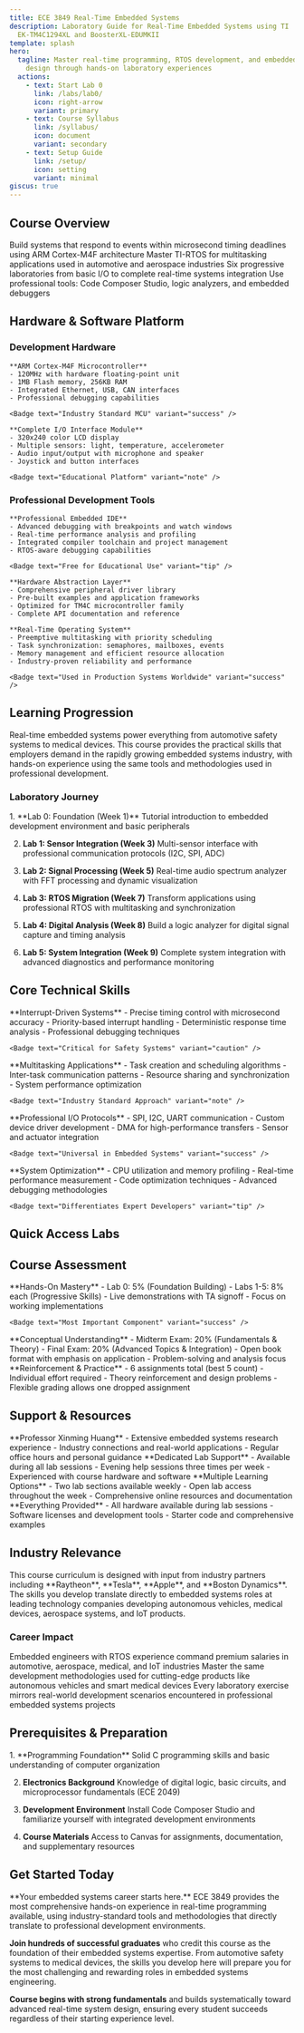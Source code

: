 ```yaml
---
title: ECE 3849 Real-Time Embedded Systems
description: Laboratory Guide for Real-Time Embedded Systems using TI
  EK-TM4C1294XL and BoosterXL-EDUMKII
template: splash
hero:
  tagline: Master real-time programming, RTOS development, and embedded system
    design through hands-on laboratory experiences
  actions:
    - text: Start Lab 0
      link: /labs/lab0/
      icon: right-arrow
      variant: primary
    - text: Course Syllabus
      link: /syllabus/
      icon: document
      variant: secondary
    - text: Setup Guide
      link: /setup/
      icon: setting
      variant: minimal
giscus: true
---
```



## Course Overview

<CardGrid stagger>
  <Card title="🎯 Real-Time Systems" icon="rocket">
    Build systems that respond to events within microsecond timing deadlines using ARM Cortex-M4F architecture
  </Card>
  <Card title="⚙️ Professional RTOS" icon="setting">
    Master TI-RTOS for multitasking applications used in automotive and aerospace industries
  </Card>
  <Card title="🔬 Hands-On Labs" icon="puzzle">
    Six progressive laboratories from basic I/O to complete real-time systems integration
  </Card>
  <Card title="💼 Industry Ready" icon="laptop">
    Use professional tools: Code Composer Studio, logic analyzers, and embedded debuggers
  </Card>
</CardGrid>

## Hardware & Software Platform

### Development Hardware

<CardGrid>
  <Card title="TI EK-TM4C1294XL LaunchPad" icon="laptop">
    <Picture src={tiBoard} alt="TI EK-TM4C1294XL" width={300} />
    
    **ARM Cortex-M4F Microcontroller**
    - 120MHz with hardware floating-point unit
    - 1MB Flash memory, 256KB RAM
    - Integrated Ethernet, USB, CAN interfaces
    - Professional debugging capabilities
    
    <Badge text="Industry Standard MCU" variant="success" />
  </Card>
  
  <Card title="BOOSTXL-EDUMKII BoosterPack" icon="puzzle">
    <Picture src={boosterPack} alt="Educational BoosterPack" width={300} />
    
    **Complete I/O Interface Module**
    - 320x240 color LCD display
    - Multiple sensors: light, temperature, accelerometer
    - Audio input/output with microphone and speaker
    - Joystick and button interfaces
    
    <Badge text="Educational Platform" variant="note" />
  </Card>
</CardGrid>

### Professional Development Tools

<Tabs>
  <TabItem label="Code Composer Studio" icon="laptop">
    <Picture src={ccs} alt="Code Composer Studio" width={200} />
    
    **Professional Embedded IDE**
    - Advanced debugging with breakpoints and watch windows
    - Real-time performance analysis and profiling
    - Integrated compiler toolchain and project management
    - RTOS-aware debugging capabilities
    
    <Badge text="Free for Educational Use" variant="tip" />
  </TabItem>
  
  <TabItem label="TivaWare SDK" icon="setting">
    <Picture src={tiva} alt="TivaWare" width={200} />
    
    **Hardware Abstraction Layer**
    - Comprehensive peripheral driver library
    - Pre-built examples and application frameworks
    - Optimized for TM4C microcontroller family
    - Complete API documentation and reference
  </TabItem>
  
  <TabItem label="TI-RTOS Kernel" icon="rocket">
    <Picture src={freertos} alt="TI-RTOS" width={250} />
    
    **Real-Time Operating System**
    - Preemptive multitasking with priority scheduling
    - Task synchronization: semaphores, mailboxes, events
    - Memory management and efficient resource allocation
    - Industry-proven reliability and performance
    
    <Badge text="Used in Production Systems Worldwide" variant="success" />
  </TabItem>
</Tabs>

## Learning Progression

<Aside type="tip" title="Why This Course Matters">
Real-time embedded systems power everything from automotive safety systems to medical devices. This course provides the practical skills that employers demand in the rapidly growing embedded systems industry, with hands-on experience using the same tools and methodologies used in professional development.
</Aside>

### Laboratory Journey

<Steps>
1. **Lab 0: Foundation (Week 1)**
   Tutorial introduction to embedded development environment and basic peripherals

2. **Lab 1: Sensor Integration (Week 3)**
   Multi-sensor interface with professional communication protocols (I2C, SPI, ADC)

3. **Lab 2: Signal Processing (Week 5)**
   Real-time audio spectrum analyzer with FFT processing and dynamic visualization

4. **Lab 3: RTOS Migration (Week 7)**
   Transform applications using professional RTOS with multitasking and synchronization

5. **Lab 4: Digital Analysis (Week 8)**
   Build a logic analyzer for digital signal capture and timing analysis

6. **Lab 5: System Integration (Week 9)**
   Complete system integration with advanced diagnostics and performance monitoring
</Steps>

## Core Technical Skills

<CardGrid>
  <Card title="⚡ Real-Time Programming" icon="rocket">
    **Interrupt-Driven Systems**
    - Precise timing control with microsecond accuracy
    - Priority-based interrupt handling
    - Deterministic response time analysis
    - Professional debugging techniques
    
    <Badge text="Critical for Safety Systems" variant="caution" />
  </Card>
  
  <Card title="🔄 RTOS Development" icon="setting">
    **Multitasking Applications**
    - Task creation and scheduling algorithms
    - Inter-task communication patterns
    - Resource sharing and synchronization
    - System performance optimization
    
    <Badge text="Industry Standard Approach" variant="note" />
  </Card>
  
  <Card title="🛠️ Hardware Interfaces" icon="puzzle">
    **Professional I/O Protocols**
    - SPI, I2C, UART communication
    - Custom device driver development
    - DMA for high-performance transfers
    - Sensor and actuator integration
    
    <Badge text="Universal in Embedded Systems" variant="success" />
  </Card>
  
  <Card title="📊 Performance Analysis" icon="chart">
    **System Optimization**
    - CPU utilization and memory profiling
    - Real-time performance measurement
    - Code optimization techniques
    - Advanced debugging methodologies
    
    <Badge text="Differentiates Expert Developers" variant="tip" />
  </Card>
</CardGrid>

## Quick Access Labs

<CardGrid>
  <LinkCard
    title="Lab 0: Tutorial & Setup"
    description="Get started with the development environment and build your first embedded application"
    href="/labs/lab0/"
  />
  <LinkCard
    title="Lab 1: Sensor Hub"
    description="Interface with multiple sensors using professional communication protocols"
    href="/labs/lab1/"
  />
  <LinkCard
    title="Lab 2: Spectrum Analyzer"
    description="Build a real-time audio analyzer with FFT processing and visualization"
    href="/labs/lab2/"
  />
  <LinkCard
    title="Lab 3: RTOS Integration"
    description="Migrate to professional RTOS with multitasking and synchronization"
    href="/labs/lab3/"
  />
</CardGrid>

## Course Assessment

<Tabs>
  <TabItem label="Labs (45%)" icon="puzzle">
    **Hands-On Mastery**
    - Lab 0: 5% (Foundation Building)
    - Labs 1-5: 8% each (Progressive Skills)
    - Live demonstrations with TA signoff
    - Focus on working implementations
    
    <Badge text="Most Important Component" variant="success" />
  </TabItem>
  
  <TabItem label="Exams (40%)" icon="document">
    **Conceptual Understanding**
    - Midterm Exam: 20% (Fundamentals & Theory)
    - Final Exam: 20% (Advanced Topics & Integration)
    - Open book format with emphasis on application
    - Problem-solving and analysis focus
  </TabItem>
  
  <TabItem label="Homework (15%)" icon="pencil">
    **Reinforcement & Practice**
    - 6 assignments total (best 5 count)
    - Individual effort required
    - Theory reinforcement and design problems
    - Flexible grading allows one dropped assignment
  </TabItem>
</Tabs>

## Support & Resources

<CardGrid>
  <Card title="👨‍🏫 Expert Instruction" icon="star">
    **Professor Xinming Huang**
    - Extensive embedded systems research experience
    - Industry connections and real-world applications
    - Regular office hours and personal guidance
  </Card>
  
  <Card title="🔧 Teaching Assistants" icon="approve-check">
    **Dedicated Lab Support**
    - Available during all lab sessions
    - Evening help sessions three times per week
    - Experienced with course hardware and software
  </Card>
  
  <Card title="⏰ Flexible Access" icon="clock">
    **Multiple Learning Options**
    - Two lab sections available weekly
    - Open lab access throughout the week
    - Comprehensive online resources and documentation
  </Card>
  
  <Card title="💻 Complete Setup" icon="laptop">
    **Everything Provided**
    - All hardware available during lab sessions
    - Software licenses and development tools
    - Starter code and comprehensive examples
  </Card>
</CardGrid>

## Industry Relevance

<Aside type="note" title="Real-World Applications">
This course curriculum is designed with input from industry partners including **Raytheon**, **Tesla**, **Apple**, and **Boston Dynamics**. The skills you develop translate directly to embedded systems roles at leading technology companies developing autonomous vehicles, medical devices, aerospace systems, and IoT products.
</Aside>

### Career Impact

<CardGrid stagger>
  <Card title="💰 High-Demand Skills" icon="star">
    Embedded engineers with RTOS experience command premium salaries in automotive, aerospace, medical, and IoT industries
  </Card>
  <Card title="🚀 Innovation Ready" icon="rocket">
    Master the same development methodologies used for cutting-edge products like autonomous vehicles and smart medical devices
  </Card>
  <Card title="🎯 Direct Application" icon="approve-check">
    Every laboratory exercise mirrors real-world development scenarios encountered in professional embedded systems projects
  </Card>
</CardGrid>

## Prerequisites & Preparation

<Steps>
1. **Programming Foundation**
   Solid C programming skills and basic understanding of computer organization

2. **Electronics Background**
   Knowledge of digital logic, basic circuits, and microprocessor fundamentals (ECE 2049)

3. **Development Environment**
   Install Code Composer Studio and familiarize yourself with integrated development environments

4. **Course Materials**
   Access to Canvas for assignments, documentation, and supplementary resources
</Steps>

## Get Started Today

<Card title="Ready to Master Real-Time Systems?" icon="rocket">
**Your embedded systems career starts here.** ECE 3849 provides the most comprehensive hands-on experience in real-time programming available, using industry-standard tools and methodologies that directly translate to professional development environments.

**Join hundreds of successful graduates** who credit this course as the foundation of their embedded systems expertise. From automotive safety systems to medical devices, the skills you develop here will prepare you for the most challenging and rewarding roles in embedded systems engineering.

**Course begins with strong fundamentals** and builds systematically toward advanced real-time system design, ensuring every student succeeds regardless of their starting experience level.
</Card>
